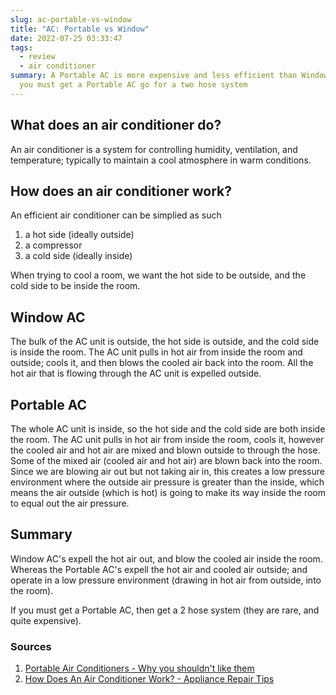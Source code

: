```yaml
---
slug: ac-portable-vs-window
title: "AC: Portable vs Window"
date: 2022-07-25 03:33:47
tags:
  - review
  - air conditioner
summary: A Portable AC is more expensive and less efficient than Window AC, if
  you must get a Portable AC go for a two hose system
---
```

## What does an air conditioner do?

An air conditioner is a system for controlling humidity, ventilation, and temperature; typically to maintain a cool atmosphere in warm conditions.

## How does an air conditioner work?

An efficient air conditioner can be simplied as such

1. a hot side (ideally outside)
2. a compressor
3. a cold side (ideally inside)

When trying to cool a room, we want the hot side to be outside, and the cold side to be inside the room. 

## Window AC

The bulk of the AC unit is outside, the hot side is outside, and the cold side is inside the room. The AC unit pulls in hot air from inside the room and outside; cools it, and then blows the cooled air back into the room. All the hot air that is flowing through the AC unit is expelled outside.

## Portable AC

The whole AC unit is inside, so the hot side and the cold side are both inside the room. The AC unit pulls in hot air from inside the room, cools it, however the cooled air and hot air are mixed and blown outside to through the hose. Some of the mixed air (cooled air and hot air) are blown back into the room. Since we are blowing air out but not taking air in, this creates a low pressure environment where the outside air pressure is greater than the inside, which means the air outside (which is hot) is going to make its way inside the room to equal out the air pressure.

## Summary

Window AC's expell the hot air out, and blow the cooled air inside the room. Whereas the Portable AC's expell the hot air and cooled air outside; and operate in a low pressure environment (drawing in hot air from outside, into the room).

If you must get a Portable AC, then get a 2 hose system (they are rare, and quite expensive). 

### Sources

1. [Portable Air Conditioners - Why you shouldn't like them](https://www.youtube.com/watch?v=_-mBeYC2KGc)
2. [How Does An Air Conditioner Work? - Appliance Repair Tips](https://www.youtube.com/watch?v=6OU7WHgJ_cY)